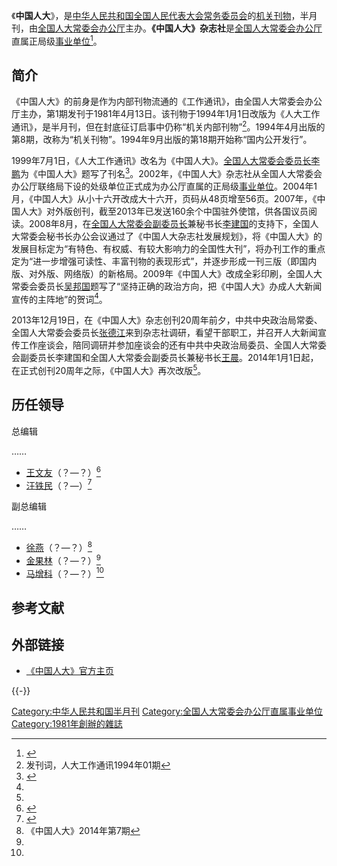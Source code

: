 {{Otheruses|subject=全国人民代表大会常务委员会的机关刊物|other=权力机关|全国人民代表大会}}
{{Infobox magazine
| title           =中国人大 
| image_file      = 
| image_caption   = 
| founder         = 
| editor          = 
| editor_title    = 
| previous_editor = 
| staff_writer    = 
| frequency       = 半月刊
| price           =
| circulation     = 
| category        = 
| company         = 
| publisher       = 
| firstdate       = 1981年
| country         = 
| based           = 
| language        = 中文
| website         = 
| issn            = 1671-542X
|CN= 11-3442/D
}}

{{Infobox Magazine
|title = National People's Congress of China
| frequency       = 季刊
| language        = 英语
|ISSN = 1674-3008
| CN = 11-5683/D
}}
{{Infobox PRCG
|机构名称 = 《中国人大》杂志社
|标志1 = Red star.svg
|标志1说明=
|职位1 = 总编辑
|人员1 = [[汪铁民|汪铁民]]
|职位2 = 
|人员2 = 
|成立时间 = 
|上级机构 = [[全国人大常委会办公厅|全国人大常委会办公厅]]
|机构类型 = 全国人大常委会办公厅直属事业单位
|行政级别 = 正司局级
|组织法规 = 
|编制人数 = 
|地址1 = [[北京市|北京市]][[西城区|西城区]][[西交民巷23号|西交民巷23号]]562室
|邮编1 =
|电话1 = 
|官网1 = 
|A = 
|a = 
}}
《'''中国人大'''》，是[[中华人民共和国全国人民代表大会常务委员会|中华人民共和国全国人民代表大会常务委员会]]的[[机关报|机关刊物]]，半月刊，由[[全国人大常委会办公厅|全国人大常委会办公厅]]主办。'''《中国人大》杂志社'''是[[全国人大常委会办公厅|全国人大常委会办公厅]]直属正局级[[事业单位|事业单位]]<ref>{{Cite web |url = http://www.gjsy.gov.cn/cxzl/ |title = 《中国人大》杂志社 |author =  |date =  |publisher = 事业单位在线 |language =  |accessdate = 2018-02-14 |quote =  |archive-url = https://web.archive.org/web/20180222072940/http://www.gjsy.gov.cn/cxzl/ |archive-date = 2018-02-22 |dead-url = yes }}</ref>。

==简介==
《中国人大》的前身是作为内部刊物流通的《工作通讯》，由全国人大常委会办公厅主办，第1期发刊于1981年4月13日。该刊物于1994年1月1日改版为《人大工作通讯》，是半月刊，但在封底征订启事中仍称“机关内部刊物”<ref>发刊词，人大工作通讯1994年01期</ref>。1994年4月出版的第8期，改称为“机关刊物”。1994年9月出版的第18期开始称“国内公开发行”。

1999年7月1日，《人大工作通讯》改名为《中国人大》。[[全国人大常委会委员长|全国人大常委会委员长]][[李鹏|李鹏]]为《中国人大》题写了刊名<ref>{{Cite web  |url =http://www.gmw.cn/01gmrb/1999-06/25/GB/18098%5EGM8-2506.HTM  |title =《人大工作通讯》更名为《中国人大》  |author =  |date =1999-06-25  |publisher =光明网  |language =  |accessdate =  |quote =  |archive-date =2017-03-28  |archive-url =https://web.archive.org/web/20170328105409/http://www.gmw.cn/01gmrb/1999-06/25/GB/18098%5EGM8-2506.HTM  |dead-url =no  }}</ref>。2002年，《中国人大》杂志社从全国人大常委会办公厅联络局下设的处级单位正式成为办公厅直属的正局级[[事业单位|事业单位]]。2004年1月，《中国人大》从小十六开改成大十六开，页码从48页增至56页。2007年，《中国人大》对外版创刊，截至2013年已发送160余个中国驻外使馆，供各国议员阅读。2008年8月，在[[全国人大常委会副委员长|全国人大常委会副委员长]]兼秘书长[[李建国_(1946年)|李建国]]的支持下，全国人大常委会秘书长办公会议通过了《中国人大杂志社发展规划》，将《中国人大》的发展目标定为“有特色、有权威、有较大影响力的全国性大刊”，将办刊工作的重点定为“进一步增强可读性、丰富刊物的表现形式”，并逐步形成一刊三版（即国内版、对外版、网络版）的新格局。2009年《中国人大》改成全彩印刷，全国人大常委会委员长[[吴邦国|吴邦国]]题写了“坚持正确的政治方向，把《中国人大》办成人大新闻宣传的主阵地”的贺词<ref name=xuyan/>。

2013年12月19日，在《中国人大》杂志创刊20周年前夕，中共中央政治局常委、全国人大常委会委员长[[张德江|张德江]]来到杂志社调研，看望干部职工，并召开人大新闻宣传工作座谈会，陪同调研并参加座谈会的还有中共中央政治局委员、全国人大常委会副委员长李建国和全国人大常委会副委员长兼秘书长[[王晨|王晨]]。2014年1月1日起，在正式创刊20周年之际，《中国人大》再次改版<ref name=xuyan/>。

==历任领导==
{{col-begin}}
{{col-2}}
; 总编辑
……
*[[王文友|王文友]]（？—？）<ref>{{Cite web  |url =http://news.163.com/10/0713/15/6BFUIT3U000146BC.html  |title =河南邓州市组织市乡人大干部“充电”  |author =  |date =2010-07-13  |publisher =网易  |language =  |accessdate =  |quote =  |archive-url =https://web.archive.org/web/20180214202751/http://news.163.com/10/0713/15/6BFUIT3U000146BC.html  |archive-date =2018-02-14  |dead-url =yes  }}</ref>
*[[汪铁民|汪铁民]]（？—）<ref name=xuyan>{{Cite web  |url =http://www.npc.gov.cn/npc/zgrdzz/2014-01/22/content_1824402.htm  |title =以思想认识新飞跃开创人大宣传工作——张德江委员长在《中国人大》杂志社调研召开座谈会纪实  |author =徐燕  |date =  |publisher =中国人大杂志2013年第24期  |language =  |accessdate =  |quote =  |archive-url =https://web.archive.org/web/20140831042215/http://www.npc.gov.cn/npc/zgrdzz/2014-01/22/content_1824402.htm  |archive-date =2014-08-31  |dead-url =yes  }}</ref>

{{col-2}}
; 副总编辑
……
*[[徐燕|徐燕]]（？—？）<ref name=ly>《中国人大》2014年第7期</ref>
*[[金果林|金果林]]（？—？）<ref name=ly/>
*[[马增科|马增科]]（？—？）<ref name=ly/>
{{col-end}}

==参考文献==
{{Reflist}}

==外部链接==
*[https://web.archive.org/web/20170410033902/http://www.npc.gov.cn/npc/zgrdzz/node_16115.htm 《中国人大》官方主页]

{{-}}
{{全国人民代表大会}}

[[Category:中华人民共和国半月刊|Category:中华人民共和国半月刊]]
[[Category:全国人大常委会办公厅直属事业单位|Category:全国人大常委会办公厅直属事业单位]]
[[Category:1981年創辦的雜誌|Category:1981年創辦的雜誌]]